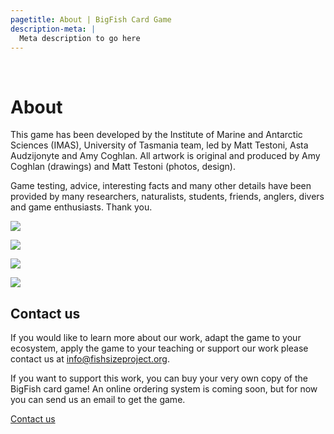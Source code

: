 ```yaml
---
pagetitle: About | BigFish Card Game
description-meta: |
  Meta description to go here
---
```


::: {.column-screen .hero-img .hero-strip-page}
   
:::

# About

::: column-page
This game has been developed by the Institute of Marine and Antarctic Sciences (IMAS), University of Tasmania team, led by Matt Testoni, Asta Audzijonyte and Amy Coghlan. All artwork is original and produced by Amy Coghlan (drawings) and Matt Testoni (photos, design). 

Game testing, advice, interesting facts and many other details have been provided by many researchers, naturalists, students, friends, anglers, divers and game enthusiasts. Thank you.

:::: {.grid .justify-contents-evenly .align-items-center .text-center .spacer-2em}
::: {.g-col-6 .g-col-md-3}
![](../resources/images/pretty-pics/blue-Grouper-1-small.jpg){.headshot} 
:::

::: {.g-col-6 .g-col-md-3}
![](../resources/images/pretty-pics/blue-Grouper-1-small.jpg){.headshot} 
:::

::: {.g-col-6 .g-col-md-3}
![](../resources/images/pretty-pics/blue-Grouper-1-small.jpg){.headshot} 
:::

::: {.g-col-6 .g-col-md-3}
![](../resources/images/pretty-pics/blue-Grouper-1-small.jpg){.headshot} 
:::
::::

## Contact us

If you would like to learn more about our work, adapt the game to your ecosystem, apply the game to your teaching or support our work please contact us at [info@fishsizeproject.org](mailto:info@fishsizeproject.org).

If you want to support this work, you can buy your very own copy of the BigFish card game! An online ordering system is coming soon, but for now you can send us an email to get the game.

<!-- ::: text-center -->
<!-- [How to Buy](/pages/how-to-buy.qmd){.h3 .btn .btn-secondary} -->
<!-- ::: -->

::: text-center
[Contact us](mailto:info@fishsizeproject.org){.h3 .btn .btn-secondary}
:::

<!-- ## Supporters -->

<!-- This work is supported by a 2020 Pew Fellowship in Marine Conservation awarded to [Asta Audzijonyte](https://discover.utas.edu.au/Asta.Audzijonyte).  -->

<!-- :::: {.grid .justify-contents-evenly .align-items-center .text-center .spacer-2em} -->
<!-- ::: g-col-2 -->
<!-- ![](https://placehold.co/200x200) -->
<!-- ::: -->

<!-- ::: g-col-2 -->
<!-- ![](https://placehold.co/200x200) -->
<!-- ::: -->

<!-- ::: g-col-2 -->
<!-- ![](https://placehold.co/200x200) -->
<!-- ::: -->

<!-- ::: g-col-2 -->
<!-- ![](https://placehold.co/200x200) -->
<!-- ::: -->

<!-- ::: g-col-2 -->
<!-- ![](https://placehold.co/200x200) -->
<!-- ::: -->

<!-- ::: g-col-2 -->
<!-- ![](https://placehold.co/200x200) -->
<!-- ::: -->
<!-- :::: -->

:::
